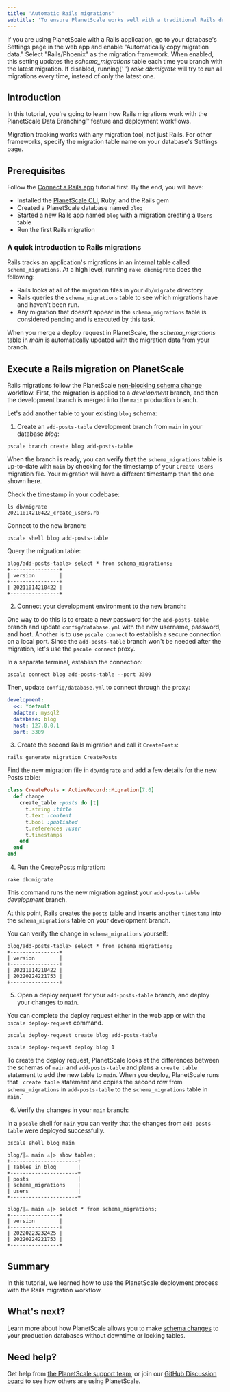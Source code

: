 ```yaml
---
title: 'Automatic Rails migrations'
subtitle: 'To ensure PlanetScale works well with a traditional Rails development process, we implemented the ability to automatically copy Rails migration metadata as part of our deployment process.'
---
```


<InfoBlock type='tip'>
  If you are using PlanetScale with a Rails application, go to your database's Settings page in the web app and enable
  "Automatically copy migration data." Select "Rails/Phoenix" as the migration framework. When enabled, this setting
  updates the <em>schema_migrations</em> table each time you branch with the latest migration. If disabled, running{' '}
  <em>rake db:migrate</em> will try to run all migrations every time, instead of only the latest one.
</InfoBlock>

## Introduction

In this tutorial, you're going to learn how Rails migrations work with the PlanetScale Data Branching&trade; feature and deployment workflows.

<InfoBlock type='note'>
  Migration tracking works with any migration tool, not just Rails. For other frameworks, specify the migration table name on your database's Settings page.
</InfoBlock>

## Prerequisites
Follow the [Connect a Rails app](/tutorials/connect-rails-app) tutorial first. By the end, you will have:
- Installed the [PlanetScale CLI](https://github.com/planetscale/cli), Ruby, and the Rails gem
- Created a PlanetScale database named `blog`
- Started a new Rails app named `blog` with a migration creating a `Users` table
- Run the first Rails migration

### A quick introduction to Rails migrations

Rails tracks an application's migrations in an internal table called `schema_migrations`. At a high level, running `rake db:migrate` does the following:

- Rails looks at all of the migration files in your `db/migrate` directory.
- Rails queries the `schema_migrations` table to see which migrations have and haven't been run.
- Any migration that doesn’t appear in the `schema_migrations` table is considered pending and is executed by this task.

<InfoBlock type='tip'>
  When you merge a deploy request in PlanetScale, the <em>schema_migrations</em> table in <em>main</em> is
  automatically updated with the migration data from your branch.
</InfoBlock>

## Execute a Rails migration on PlanetScale

Rails migrations follow the PlanetScale [non-blocking schema change](/concepts/nonblocking-schema-changes) workflow. First, the migration is applied to a _development_ branch, and then the development branch is merged into the `main` production branch.

Let's add another table to your existing `blog` schema:

1. Create an `add-posts-table` development branch from `main` in your database _blog_:

```
pscale branch create blog add-posts-table
```

When the branch is ready, you can verify that the `schema_migrations` table is up-to-date with `main` by checking for the timestamp of your `Create Users` migration file. Your migration will have a different timestamp than the one shown here.

Check the timestamp in your codebase:

```
ls db/migrate
20211014210422_create_users.rb
```

Connect to the new branch:

```
pscale shell blog add-posts-table
```

Query the migration table:

```
blog/add-posts-table> select * from schema_migrations;
+----------------+
| version        |
+----------------+
| 20211014210422 |
+----------------+
```

2. Connect your development environment to the new branch:

One way to do this is to create a new password for the `add-posts-table` branch and update `config/database.yml` with the new username, password, and host. Another is to use `pscale connect` to establish a secure connection on a local port. Since the `add-posts-table` branch won't be needed after the migration, let's use the `pscale connect` proxy.

In a separate terminal, establish the connection:

```
pscale connect blog add-posts-table --port 3309
```

Then, update `config/database.yml` to connect through the proxy:

```yaml
development:
  <<: *default
  adapter: mysql2
  database: blog
  host: 127.0.0.1
  port: 3309
```

3. Create the second Rails migration and call it `CreatePosts`:

```
rails generate migration CreatePosts
```

Find the new migration file in `db/migrate` and add a few details for the new Posts table:

```ruby
class CreatePosts < ActiveRecord::Migration[7.0]
  def change
    create_table :posts do |t|
      t.string :title
      t.text :content
      t.bool :published
      t.references :user
      t.timestamps
    end
  end
end
```

4. Run the CreatePosts migration:

```
rake db:migrate
```

This command runs the new migration against your `add-posts-table` _development_ branch.

At this point, Rails creates the `posts` table and inserts another `timestamp` into the `schema_migrations` table on your development branch.

You can verify the change in `schema_migrations` yourself:

```
blog/add-posts-table> select * from schema_migrations;
+----------------+
| version        |
+----------------+
| 20211014210422 |
| 20220224221753 |
+----------------+
```

5. Open a deploy request for your `add-posts-table` branch, and deploy your changes to `main`.

You can complete the deploy request either in the web app or with the `pscale deploy-request` command.

```
pscale deploy-request create blog add-posts-table
```

```
pscale deploy-request deploy blog 1
```

To create the deploy request, PlanetScale looks at the differences between the schemas of `main` and `add-posts-table` and plans a `create table` statement to add the new table to `main`. When you deploy, PlanetScale runs that ` create table` statement and copies the second row from `schema_migrations` in `add-posts-table` to the `schema_migrations` table in `main`.`

6. Verify the changes in your `main` branch:

In a `pscale` shell for `main` you can verify that the changes from `add-posts-table` were deployed successfully.

```
pscale shell blog main
```

```
blog/|⚠ main ⚠|> show tables;
+----------------------+
| Tables_in_blog       |
+----------------------+
| posts                |
| schema_migrations    |
| users                |
+----------------------+

blog/|⚠ main ⚠|> select * from schema_migrations;
+----------------+
| version        |
+----------------+
| 20220223232425 |
| 20220224221753 |
+----------------+
```

## Summary

In this tutorial, we learned how to use the PlanetScale deployment process with the Rails migration workflow.

## What's next?

Learn more about how PlanetScale allows you to make [schema changes](/concepts/nonblocking-schema-changes) to your production databases without downtime or locking tables.

## Need help?

Get help from [the PlanetScale support team](https://www.planetscale.com/support), or join our [GitHub Discussion board](https://github.com/planetscale/discussion/discussions) to see how others are using PlanetScale.
